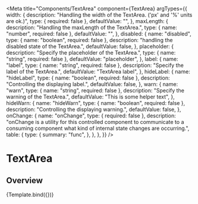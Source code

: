 
<Meta
  title="Components/TextArea"
  component={TextArea}
  argTypes={{
    width: {
      description:
        "Handling the width of the TextArea. ('px' and '%' units are ok.)",
      type: { required: false },
      defaultValue: "",
    },
    maxLength: {
      description: "Handling the maxLength of the TextArea.",
      type: { name: "number", required: false },
      defaultValue: "",
    },
    disabled: {
      name: "disabled",
      type: { name: "boolean", required: false },
      description: "handling the disabled state of the TextArea.",
      defaultValue: false,
    },
    placeholder: {
      description: "Specify the placeholder of the TextArea.",
      type: { name: "string", required: false },
      defaultValue: "placeholder",
    },
    label: {
      name: "label",
      type: { name: "string", required: false },
      description: "Specify the label of the TextArea.",
      defaultValue: "TextArea label",
    },
    hideLabel: {
      name: "hideLabel",
      type: { name: "boolean", required: false },
      description: "Controlling the displaying label.",
      defaultValue: false,
    },
    warn: {
      name: "warn",
      type: { name: "string", required: false },
      description: "Specify the warning of the TextArea.",
      defaultValue: "This is some helper text",
    },
    hideWarn: {
      name: "hideWarn",
      type: { name: "boolean", required: false },
      description: "Controlling the displaying warning.",
      defaultValue: false,
    },
    onChange: {
      name: "onChange",
      type: { required: false },
      description:
        "onChange is a utility for this controlled component to communicate to a consuming component what kind of internal state changes are occurring.",
      table: {
        type: {
          summary: "func",
        },
      },
    },
  }}
/>

# TextArea

## Overview


<Canvas>
  <Story name="Default">{Template.bind({})}</Story>
</Canvas>
